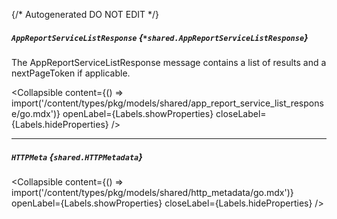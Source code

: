 {/* Autogenerated DO NOT EDIT  */}

##### `AppReportServiceListResponse` *{`*shared.AppReportServiceListResponse`}*
The AppReportServiceListResponse message contains a list of results and a nextPageToken if applicable.

<Collapsible content={() => import('/content/types/pkg/models/shared/app_report_service_list_response/go.mdx')} openLabel={Labels.showProperties} closeLabel={Labels.hideProperties} />


---
##### `HTTPMeta` *{`shared.HTTPMetadata`}*

<Collapsible content={() => import('/content/types/pkg/models/shared/http_metadata/go.mdx')} openLabel={Labels.showProperties} closeLabel={Labels.hideProperties} />



